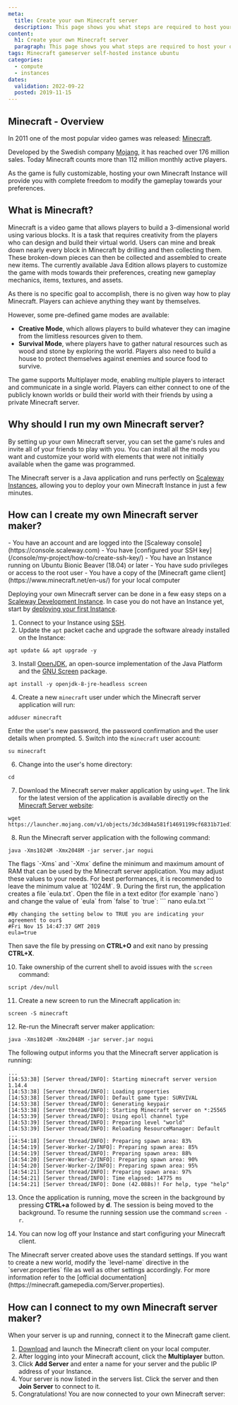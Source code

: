 ```yaml
---
meta:
  title: Create your own Minecraft server
  description: This page shows you what steps are required to host your own Minecraft server on a Scaleway Instance.
content:
  h1: Create your own Minecraft server
  paragraph: This page shows you what steps are required to host your own Minecraft server on a Scaleway Instance.
tags: Minecraft gameserver self-hosted instance ubuntu
categories:
  - compute
  - instances
dates:
  validation: 2022-09-22
  posted: 2019-11-15
---
```



## Minecraft - Overview

In 2011 one of the most popular video games was released: [Minecraft](https://www.minecraft.net/en-us/).

Developed by the Swedish company [Mojang](https://www.mojang.com/), it has reached over 176 million sales. Today Minecraft counts more than 112 million monthly active players.

As the game is fully customizable, hosting your own Minecraft Instance will provide you with complete freedom to modify the gameplay towards your preferences.

## What is Minecraft?

Minecraft is a video game that allows players to build a 3-dimensional world using various blocks. It is a task that requires creativity from the players who can design and build their virtual world. Users can mine and break down nearly every block in Minecraft by drilling and then collecting them. These broken-down pieces can then be collected and assembled to create new items.
The currently available Java Edition allows players to customize the game with mods towards their preferences, creating new gameplay mechanics, items, textures, and assets.

As there is no specific goal to accomplish, there is no given way how to play Minecraft. Players can achieve anything they want by themselves.

However, some pre-defined game modes are available:

- **Creative Mode**, which allows players to build whatever they can imagine from the limitless resources given to them.
- **Survival Mode**, where players have to gather natural resources such as wood and stone by exploring the world. Players also need to build a house to protect themselves against enemies and source food to survive.

The game supports Multiplayer mode, enabling multiple players to interact and communicate in a single world. Players can either connect to one of the publicly known worlds or build their world with their friends by using a private Minecraft server.

## Why should I run my own Minecraft server?

By setting up your own Minecraft server, you can set the game's rules and invite all of your friends to play with you.
You can install all the mods you want and customize your world with elements that were not initially available when the game was programmed.

The Minecraft server is a Java application and runs perfectly on [Scaleway Instances](https://www.scaleway.com/en/virtual-instances/), allowing you to deploy your own Minecraft Instance in just a few minutes.

## How can I create my own Minecraft server maker?

<Message type="requirement">
- You have an account and are logged into the [Scaleway console](https://console.scaleway.com)
- You have [configured your SSH key](/console/my-project/how-to/create-ssh-key/)
- You have an Instance running on Ubuntu Bionic Beaver (18.04) or later
- You have sudo privileges or access to the root user
- You have a copy of the [Minecraft game client](https://www.minecraft.net/en-us/) for your local computer
</Message>

Deploying your own Minecraft server can be done in a few easy steps on a [Scaleway Development Instance](https://www.scaleway.com/en/virtual-instances/development/). In case you do not have an Instance yet, start by [deploying your first Instance](/compute/instances/how-to/create-an-instance/).

1. Connect to your Instance using [SSH](/compute/instances/how-to/connect-to-instance/).
2. Update the `apt` packet cache and upgrade the software already installed on the Instance:
  ```
  apt update && apt upgrade -y
  ```
3. Install [OpenJDK](https://openjdk.java.net/), an open-source implementation of the Java Platform and the [GNU Screen](https://www.gnu.org/software/screen/) package.
  ```
  apt install -y openjdk-8-jre-headless screen
  ```
4. Create a new `minecraft` user under which the Minecraft server application will run:
  ```
  adduser minecraft
  ```

  Enter the user's new password, the password confirmation and the user details when prompted.
5. Switch into the `minecraft` user account:
  ```
  su minecraft
  ```
6. Change into the user's home directory:
  ```
  cd
  ```
7. Download the Minecraft server maker application by using `wget`. The link for the latest version of the application is available directly on the [Minecraft Server website](https://www.minecraft.net/en-us/download/server):
  ```
  wget https://launcher.mojang.com/v1/objects/3dc3d84a581f14691199cf6831b71ed1296a9fdf/server.jar
  ```
8. Run the Minecraft server application with the following command:
  ```
  java -Xms1024M -Xmx2048M -jar server.jar nogui
  ```

  <Message type="important">
  The flags `-Xms` and `-Xmx` define the minimum and maximum amount of RAM that can be used by the Minecraft server application. You may adjust these values to your needs. For best performances, it is recommended to leave the minimum value at `1024M`.

  </Message> 
9. During the first run, the application creates a file `eula.txt`. Open the file in a text editor (for example `nano`) and change the value of `eula` from `false` to `true`:
  ```
  nano eula.txt
  ```

  ```
  #By changing the setting below to TRUE you are indicating your agreement to our$
  #Fri Nov 15 14:47:37 GMT 2019
  eula=true
  ```

  Then save the file by pressing on **CTRL+O** and exit nano by pressing **CTRL+X**.

10. Take ownership of the current shell to avoid issues with the `screen` command:

  ```
  script /dev/null
  ```

11. Create a new screen to run the Minecraft application in:

  ```
  screen -S minecraft
  ```

12. Re-run the Minecraft server maker application:

  ```
  java -Xms1024M -Xmx2048M -jar server.jar nogui
  ```

  The following output informs you that the Minecraft server application is running:

  ```
  ...
  [14:53:38] [Server thread/INFO]: Starting minecraft server version 1.14.4
  [14:53:38] [Server thread/INFO]: Loading properties
  [14:53:38] [Server thread/INFO]: Default game type: SURVIVAL
  [14:53:38] [Server thread/INFO]: Generating keypair
  [14:53:38] [Server thread/INFO]: Starting Minecraft server on *:25565
  [14:53:39] [Server thread/INFO]: Using epoll channel type
  [14:53:39] [Server thread/INFO]: Preparing level "world"
  [14:53:39] [Server thread/INFO]: Reloading ResourceManager: Default
  ...
  [14:54:18] [Server thread/INFO]: Preparing spawn area: 83%
  [14:54:19] [Server-Worker-2/INFO]: Preparing spawn area: 85%
  [14:54:19] [Server thread/INFO]: Preparing spawn area: 88%
  [14:54:20] [Server-Worker-2/INFO]: Preparing spawn area: 90%
  [14:54:20] [Server-Worker-2/INFO]: Preparing spawn area: 95%
  [14:54:21] [Server thread/INFO]: Preparing spawn area: 97%
  [14:54:21] [Server thread/INFO]: Time elapsed: 14775 ms
  [14:54:21] [Server thread/INFO]: Done (42.088s)! For help, type "help"
  ```

13. Once the application is running, move the screen in the background by pressing **CTRL+a** followed by **d**. The session is being moved to the background. To resume the running session use the command `screen -r`.

14. You can now log off your Instance and start configuring your Minecraft client.

  <Message type="note">
  The Minecraft server created above uses the standard settings. If you want to create a new world, modify the `level-name` directive in the `server.properties` file as well as other settings accordingly. For more information refer to the [official documentation](https://minecraft.gamepedia.com/Server.properties).

  </Message>

## How can I connect to my own Minecraft server maker?

When your server is up and running, connect it to the Minecraft game client.

1. [Download](https://www.minecraft.net/en-us/download/) and launch the Minecraft client on your local computer.
2. After logging into your Minecraft account, click the **Multiplayer** button.
3. Click **Add Server** and enter a name for your server and the public IP address of your Instance.
4. Your server is now listed in the servers list. Click the server and then **Join Server** to connect to it.
5. Congratulations! You are now connected to your own Minecraft server:
  <Lightbox src="scaleway-minecraft_game.webp" alt="" />
